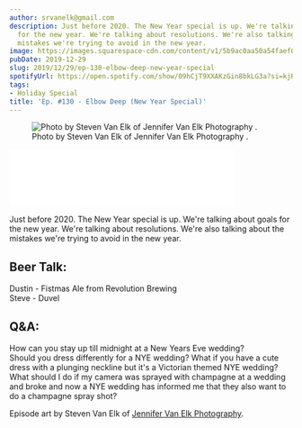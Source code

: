 ```yaml
---
author: srvanelk@gmail.com
description: Just before 2020. The New Year special is up. We're talking about goals
  for the new year. We're talking about resolutions. We're also talking about the
  mistakes we're trying to avoid in the new year.
image: https://images.squarespace-cdn.com/content/v1/5b9ac0aa50a54faef024c950/1577655217009-MUHS0L4TCVV4I9R7BY1H/JVE-228.jpg?format=original
pubDate: 2019-12-29
slug: 2019/12/29/ep-130-elbow-deep-new-year-special
spotifyUrl: https://open.spotify.com/show/09hCjT9XXAKzGin8bkLG3a?si=kjRZvQ1JTb6Ov3HVzSSlWA
tags:
- Holiday Special
title: 'Ep. #130 - Elbow Deep (New Year Special)'
---
```


<figure>
  <img src="https://images.squarespace-cdn.com/content/v1/5b9ac0aa50a54faef024c950/1577655217009-MUHS0L4TCVV4I9R7BY1H/JVE-228.jpg?format=original" alt=" Photo by Steven Van Elk of  Jennifer Van Elk Photography . " />
  <figcaption>Photo by Steven Van Elk of  Jennifer Van Elk Photography .</figcaption>
</figure>
<iframe class="embedly-embed" src="//cdn.embedly.com/widgets/media.html?src=https%3A%2F%2Fanchor.fm%2Fweddingphotohangover%2Fembed%2Fepisodes%2FEp--130---Elbow-Deep-New-Year-Special-e9t8cs&url=https%3A%2F%2Fanchor.fm%2Fweddingphotohangover%2Fepisodes%2FEp--130---Elbow-Deep-New-Year-Special-e9t8cs&image=https%3A%2F%2Fd3t3ozftmdmh3i.cloudfront.net%2Fproduction%2Fpodcast_uploaded_episode400%2F805714%2F805714-1577654890055-333ab2ae62977.jpg&key=61d05c9d54e8455ea7a9677c366be814&type=text%2Fhtml&schema=anchor&wmode=opaque" width="400" height="102" scrolling="no" frameborder="0" allow="autoplay; fullscreen" allowfullscreen="true"></iframe>

Just before 2020. The New Year special is up. We're talking about goals for the new year. We're talking about resolutions. We're also talking about the mistakes we're trying to avoid in the new year.

## Beer Talk:  
Dustin - Fistmas Ale from Revolution Brewing  
Steve - Duvel

## Q&A:  
How can you stay up till midnight at a New Years Eve wedding?  
Should you dress differently for a NYE wedding? What if you have a cute dress with a plunging neckline but it's a Victorian themed NYE wedding?  
What should I do if my camera was sprayed with champagne at a wedding and broke and now a NYE wedding has informed me that they also want to do a champagne spray shot?

Episode art by Steven Van Elk of [Jennifer Van Elk Photography](https://jennifervanelk.com/).